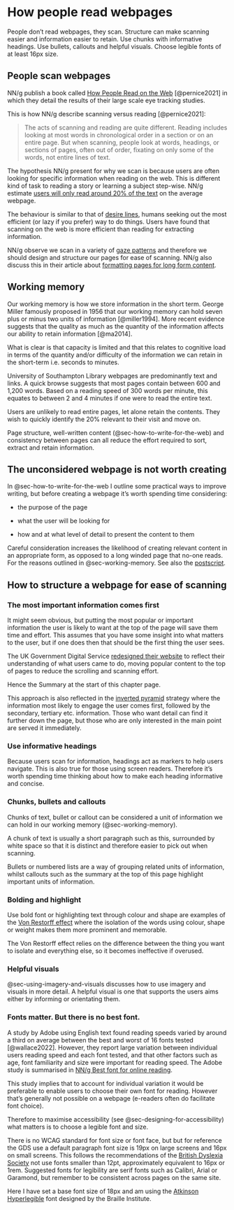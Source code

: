 # How people read webpages {#sec-how-do-people-read-webpages}

::: {#reading-summary .callout-important .unnumbered title="Summary" appearance="simple" icon="false"}
People don't read webpages, they scan. Structure can make scanning easier and information easier to retain. Use chunks with informative headings. Use bullets, callouts and helpful visuals. Choose legible fonts of at least 16px size.
:::

## People scan webpages {#sec-people-scan-webpages}

NN/g publish a book called [How People Read on the Web](https://www.nngroup.com/reports/how-people-read-web-eyetracking-evidence/) [@pernice2021] in which they detail the results of their large scale eye tracking studies.

This is how NN/g describe scanning versus reading [@pernice2021]:

> The acts of scanning and reading are quite different. Reading includes looking at most words in chronological order in a section or on an entire page. But when scanning, people look at words, headings, or sections of pages, often out of order, fixating on only some of the words, not entire lines of text.

The hypothesis NN/g present for why we scan is because users are often looking for specific information when reading on the web. This is different kind of task to reading a story or learning a subject step-wise. NN/g estimate [users will only read around 20% of the text](https://www.nngroup.com/articles/how-little-do-users-read/) on the average webpage.

The behaviour is similar to that of [desire lines](https://en.wikipedia.org/wiki/Desire_path), humans seeking out the most efficient (or lazy if you prefer) way to do things. Users have found that scanning on the web is more efficient than reading for extracting information.

NN/g observe we scan in a variety of [gaze patterns](https://www.nngroup.com/articles/text-scanning-patterns-eyetracking/) and therefore we should design and structure our pages for ease of scanning. NN/g also discuss this in their article about [formatting pages for long form content](https://www.nngroup.com/articles/formatting-long-form-content/).

## Working memory {#sec-working-memory}

Our working memory is how we store information in the short term. George Miller famously proposed in 1956 that our working memory can hold seven plus or minus two units of information [@miller1994]. More recent evidence suggests that the quality as much as the quantity of the information affects our ability to retain information [@ma2014].

What is clear is that capacity is limited and that this relates to cognitive load in terms of the quantity and/or difficulty of the information we can retain in the short-term i.e. seconds to minutes.

University of Southampton Library webpages are predominantly text and links. A quick browse suggests that most pages contain between 600 and 1,200 words. Based on a reading speed of 300 words per minute, this equates to between 2 and 4 minutes if one were to read the entire text.

Users are unlikely to read entire pages, let alone retain the contents. They wish to quickly identify the 20% relevant to their visit and move on.

Page structure, well-written content (@sec-how-to-write-for-the-web) and consistency between pages can all reduce the effort required to sort, extract and retain information.

## The unconsidered webpage is not worth creating {#sec-the-unconsidered-webpage-is-not-worth-creating}

In @sec-how-to-write-for-the-web I outline some practical ways to improve writing, but before creating a webpage it's worth spending time considering:

-   the purpose of the page

-   what the user will be looking for

-   how and at what level of detail to present the content to them

Careful consideration increases the likelihood of creating relevant content in an appropriate form, as opposed to a long winded page that no-one reads. For the reasons outlined in @sec-working-memory. See also the [postscript](#sec-postscript).

## How to structure a webpage for ease of scanning {#sec-how-to-structure-a-webpage-for-ease-of-scanning}

### The most important information comes first {#sec-the-most-important-information-comes-first}

It might seem obvious, but putting the most popular or important information the user is likely to want at the top of the page will save them time and effort. This assumes that you have some insight into what matters to the user, but if one does then that should be the first thing the user sees.

The UK Government Digital Service [redesigned their website](https://insidegovuk.blog.gov.uk/2023/11/01/a-bold-new-look-for-the-gov-uk-homepage/) to reflect their understanding of what users came to do, moving popular content to the top of pages to reduce the scrolling and scanning effort.

Hence the Summary at the start of this chapter page.

This approach is also reflected in the [inverted pyramid](https://www.nngroup.com/articles/inverted-pyramid/) strategy where the information most likely to engage the user comes first, followed by the secondary, tertiary etc. information. Those who want detail can find it further down the page, but those who are only interested in the main point are served it immediately.

### Use informative headings {#sec-use-informative-headings}

Because users scan for information, headings act as markers to help users navigate. This is also true for those using screen readers. Therefore it's worth spending time thinking about how to make each heading informative and concise.

### Chunks, bullets and callouts {#sec-chunks-bullets-and-callouts}

Chunks of text, bullet or callout can be considered a unit of information we can hold in our working memory (@sec-working-memory).

A chunk of text is usually a short paragraph such as this, surrounded by white space so that it is distinct and therefore easier to pick out when scanning.

Bullets or numbered lists are a way of grouping related units of information, whilst callouts such as the summary at the top of this page highlight important units of information.

### Bolding and highlight {#sec-bolding-and-highlight}

Use bold font or highlighting text through colour and shape are examples of the [Von Restorff effect](https://en.wikipedia.org/wiki/Von_Restorff_effect) where the isolation of the words using colour, shape or weight makes them more prominent and memorable.

The Von Restorff effect relies on the difference between the thing you want to isolate and everything else, so it becomes ineffective if overused.

### Helpful visuals

@sec-using-imagery-and-visuals discusses how to use imagery and visuals in more detail. A helpful visual is one that supports the users aims either by informing or orientating them.

### Fonts matter. But there is no best font. {#sec-fonts-matter}

A study by Adobe using English text found reading speeds varied by around a third on average between the best and worst of 16 fonts tested [@wallace2022]. However, they report large variation between individual users reading speed and each font tested, and that other factors such as age, font familiarity and size were important for reading speed. The Adobe study is summarised in [NN/g Best font for online reading](https://www.nngroup.com/articles/best-font-for-online-reading/){.uri}.

This study implies that to account for individual variation it would be preferable to enable users to choose their own font for reading. However that's generally not possible on a webpage (e-readers often do facilitate font choice).

Therefore to maximise accessibility (see @sec-designing-for-accessibility) what matters is to choose a legible font and size.

There is no WCAG standard for font size or font face, but but for reference the GDS use a default paragraph font size is 19px on large screens and 16px on small screens. This follows the recommendations of the [British Dyslexia Society](https://www.bdadyslexia.org.uk/advice/employers/creating-a-dyslexia-friendly-workplace/dyslexia-friendly-style-guide) not use fonts smaller than 12pt, approximately equivalent to 16px or 1rem. Suggested fonts for legibility are serif fonts such as Calibri, Arial or Garamond, but remember to be consistent across pages on the same site.

Here I have set a base font size of 18px and am using the [Atkinson Hyperlegible](https://brailleinstitute.org/freefont) font designed by the Braille Institute.
